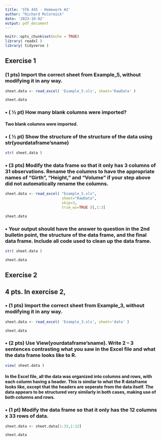 ```yaml
---
title: 'STA 445 - Homework #2'
author: "Richard McCormick"
date: '2023-10-02'
output: pdf_document
---
```


```r
knitr::opts_chunk$set(echo = TRUE)
library( readxl )
library( tidyverse )
```

## Exercise 1
### (1 pts) Import the correct sheet from Example_5, without modifying it in any way.

```r
sheet.data <- read_excel( 'Example_5.xls', sheet='RawData' )

sheet.data
```

### • ( ½ pt) How many blank columns were imported?

#### Two blank columns were imported.

### • ( ½ pt) Show the structure of the structure of the data using str(yourdataframe’sname)

```r
str( sheet.data )
```

### • (3 pts) Modify the data frame so that it only has 3 columns of 31 observations. Rename the columns to have the appropriate names of “Girth”, “Height,” and “Volume” if your step above did not automatically rename the columns.

```r
sheet.data <- read_excel( "Example_5.xls", 
                          sheet="RawData", 
                          skip=3,
                          trim_ws=TRUE )[,1:3]

sheet.data
```

### • Your output should have the answer to question in the 2nd bulletin point, the structure of the data frame, and the final data frame. Include all code used to clean up the data frame.

```r
str( sheet.data )

sheet.data
```
\newpage
## Exercise 2
## 4 pts. In exercise 2,
### • (1 pts) Import the correct sheet from Example_3, without modifying it in any way.

```r
sheet.data <- read_excel( 'Example_3.xls', sheet='data' )

sheet.data
```

### • (2 pts) Use View(yourdataframe’sname). Write 2 – 3 sentences contrasting what you saw in the Excel file and what the data frame looks like to R.

```r
view( sheet.data )
```

#### In the Excel file, all the data was organized into columns and rows, with each column having a header. This is similar to what the R dataframe looks like, except that the headers are seperate from the data itself. The data appears to be structured very similarly in both cases, making use of both columns and rows.

### • (1 pt) Modify the data frame so that it only has the 12 columns x 33 rows of data.

```r
sheet.data <- sheet.data[1:33,1:12]

sheet.data
```

